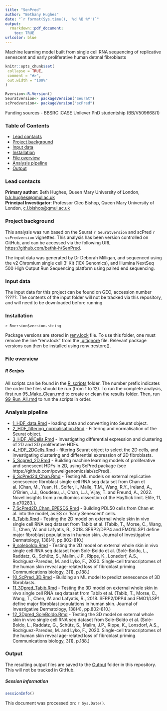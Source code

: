 ```yaml
---
title: "SenPred"
author: "Bethany Hughes"
date: "`r format(Sys.time(), '%d %B %Y')`"
output:
  rmarkdown::pdf_document:
    toc: TRUE
urlcolor: blue
---
```

Machine learning model built from single cell RNA sequencing of replicative senescent and early proliferative human detmal fibroblasts
```r
knitr::opts_chunk$set(
 collapse = TRUE,
 comment = "#>",
 out.width = "100%"
)

Rversion<-R.Version()
Seuratversion<- packageVersion("Seurat")
scPredversion<- packageVersion("scPred")
```
Funding sources
- BBSRC iCASE Unilever PhD studentship (BB/V509668/1)

### Table of Contents
* [Lead contacts] 
* [Project background] 
* [Input data] 
* [Installation]
* [File overview]
* [Analysis pipeline]
* [Output] 


### Lead contacts
**Primary author**: Beth Hughes, Queen Mary University of London, [b.k.hughes\@qmul.ac.uk](mailto:b.k.hughes@qmul.ac.uk)  
**Principal Investigator**: Professor Cleo Bishop, Queen Mary University of London,  [c.l.bishop\@qmul.ac.uk](mailto:c.l.bishop@qmul.ac.uk)  

### Project background
This analysis was run based on the Seurat `r Seuratversion` and scPred `r scPredversion` vignettes. This analysis has been version controlled on GitHub, and can be accessed via the following URL <https://github.com/bethk-h/SenPred>. 

The input data was generated by Dr Deborah Milligan, and sequenced using the v2 Chromium single cell 3' Kit (10X Genomics), and Illumina NextSeq 500 High Output Run Sequencing platform using paired end sequencing.  

### Input data

The input data for this project can be found on GEO, accession number ?????. The contents of the input folder will not be tracked via this repository, and will need to be downloaded before running. 


### Installation
`r Rversion$version.string`

Package versions are stored in [renv.lock](renv.lock) file. To use this folder, one must remove the line "renv.lock" from the [.gitignore](.gitignore) file. Relevant package versions can then be installed using renv::restore(). 


### File overview
##### R Scripts
All scripts can be found in the [R_scripts](R_scripts) folder. The number prefix indicates the order the files should be run (from 1 to 12). To run the complete analysis, first run [95_Make_Clean.rmd]() to create or clean the results folder. Then, run [99_Run_All.rmd]() to run the scripts in order.

### Analysis pipeline
* [1_HDF_data.Rmd](R_scripts/1_HDF_data.Rmd) - loading data and converting into Seurat object.
* [2_HDF_filtering_normalisation.Rmd](R_scripts/2_HDF_filtering_normalisation.Rmd) - Filtering and normalisation of the Seurat object.
* [3_HDF_AllCells.Rmd](R_scripts/3_HDF_AllCells.Rmd) - Investigating differential expression and clustering of 2D and 3D proliferative HDFs.
* [4_HDF_2DCells.Rmd](R_scripts/4_HDF_2DCells.Rmd) - filtering Seurat object to select the 2D cells, and investigating clustering and differential expression of 2D fibroblasts.
* [5_Scpred_2D.Rmd](R_scripts/5_Scpred_2D.Rmd) - Building machine learning models of proliferative and senescent HDFs in 2D, using ScPred package (see https://github.com/powellgenomicslab/scPred).
* [6_ScPred2d_Chan.Rmd](R_scripts/6_ScPred2d_Chan.Rmd) - Testing ML models on external replicative senescence fibroblast single cell RNA seq data set from Chan et al. (Chan, M., Yuan, H., Soifer, I., Maile, T.M., Wang, R.Y., Ireland, A., O'Brien, J.J., Goudeau, J., Chan, L.J., Vijay, T. and Freund, A., 2022. Novel insights from a multiomics dissection of the Hayflick limit. Elife, 11, p.e70283.).
* [7_ScPred2D_Chan_EPESDS.Rmd](R_scripts/7_ScPred2D_Chan_EPESDS.Rmd) - Building PDL50 cells from Chan et al. into the model, as ES or 'Early Senescent' cells.
* [8_Tabib.Rmd](R_scripts/8_Tabib.Rmd) - Testing the 2D model on external whole skin in vivo single cell RNA seq dataset from Tabib et al. (Tabib, T., Morse, C., Wang, T., Chen, W. and Lafyatis, R., 2018. SFRP2/DPP4 and FMO1/LSP1 define major fibroblast populations in human skin. Journal of Investigative Dermatology, 138(4), pp.802-810.)
* [9_soleboldo.Rmd](R_scripts/9_soleboldo.Rmd) - Testing the 2D model on external whole skin in vivo single cell RNA seq dataset from Solé-Boldo et al. (Solé-Boldo, L., Raddatz, G., Schütz, S., Mallm, J.P., Rippe, K., Lonsdorf, A.S., Rodríguez-Paredes, M. and Lyko, F., 2020. Single-cell transcriptomes of the human skin reveal age-related loss of fibroblast priming. Communications biology, 3(1), p.188.)
* [10_ScPred_3D.Rmd](R_scripts/10_ScPred_3D.rmd) - Building an ML model to predict senescence of 3D fibroblasts.
* [11_3Dpred_Tabib.Rmd](R_scripts/11_3Dpred_Tabib.Rmd) - Testing the 3D model on external whole skin in vivo single cell RNA seq dataset from Tabib et al. (Tabib, T., Morse, C., Wang, T., Chen, W. and Lafyatis, R., 2018. SFRP2/DPP4 and FMO1/LSP1 define major fibroblast populations in human skin. Journal of Investigative Dermatology, 138(4), pp.802-810.)
* [12_3Dpred_SoleBoldo.Rmd](R_scripts/12_3Dpred_SoleBoldo.Rmd) - Testing the 3D model on external whole skin in vivo single cell RNA seq dataset from Solé-Boldo et al. (Solé-Boldo, L., Raddatz, G., Schütz, S., Mallm, J.P., Rippe, K., Lonsdorf, A.S., Rodríguez-Paredes, M. and Lyko, F., 2020. Single-cell transcriptomes of the human skin reveal age-related loss of fibroblast priming. Communications biology, 3(1), p.188.)


### Output
The resulting output files are saved to the [Output](Output) folder in this repository. This will not be tracked in GitHub. 
 

##### Session information

```r
sessionInfo()
```

This document was processed on: `r Sys.Date()`.


